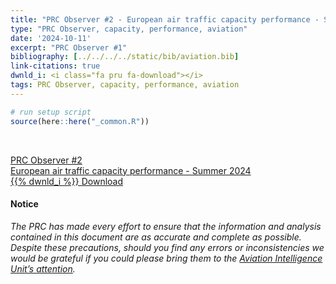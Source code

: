 ```yaml
---
title: "PRC Observer #2 - European air traffic capacity performance - Summer 2024"
type: "PRC Observer, capacity, performance, aviation"
date: '2024-10-11'
excerpt: "PRC Observer #1"
bibliography: [../../../../static/bib/aviation.bib]
link-citations: true
dwnld_i: <i class="fa pru fa-download"></i>
tags: PRC Observer, capacity, performance, aviation
---
```

```r
# run setup script
source(here::here("_common.R"))
```
 
<br>
<div class="container">
<div class="row align-items-start">

<a href="https://www.eurocontrol.int/publication/prc-pbserver-2-summer-2024-capacity-performance" target="_blank" class="btn btn-info" role="button"> PRC Observer #2 <br> European air traffic capacity performance - Summer 2024 <br> {{% dwnld_i %}} Download </a>

#### Notice
*The PRC has made every effort to ensure that the information and analysis contained in this document are as accurate and 
complete as possible. Despite these precautions, should you find any errors or inconsistencies we would be grateful if you 
could please bring them to the [Aviation Intelligence Unit's attention](mailto:PRU-Support@eurocontrol.int).*

</div>
</div>